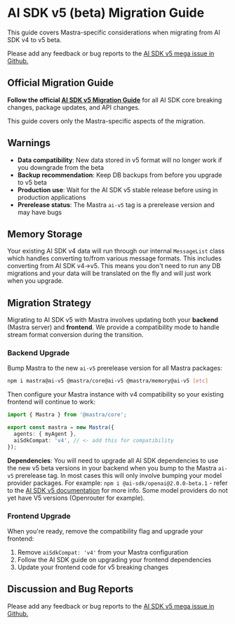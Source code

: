 # AI SDK v5 (beta) Migration Guide

This guide covers Mastra-specific considerations when migrating from AI SDK v4 to v5 beta.

Please add any feedback or bug reports to the [AI SDK v5 mega issue in Github.](https://github.com/mastra-ai/mastra/issues/5470)

## Official Migration Guide

**Follow the official [AI SDK v5 Migration Guide](https://v5.ai-sdk.dev/docs/migration-guides/migration-guide-5-0)** for all AI SDK core breaking changes, package updates, and API changes.

This guide covers only the Mastra-specific aspects of the migration.

## Warnings

- **Data compatibility**: New data stored in v5 format will no longer work if you downgrade from the beta
- **Backup recommendation**: Keep DB backups from before you upgrade to v5 beta
- **Production use**: Wait for the AI SDK v5 stable release before using in production applications
- **Prerelease status**: The Mastra `ai-v5` tag is a prerelease version and may have bugs

## Memory Storage

Your existing AI SDK v4 data will run through our internal `MessageList` class which handles converting to/from various message formats.
This includes converting from AI SDK v4->v5. This means you don't need to run any DB migrations and your data will be translated on the fly and will just work when you upgrade.


## Migration Strategy

Migrating to AI SDK v5 with Mastra involves updating both your **backend** (Mastra server) and **frontend**.
We provide a compatibility mode to handle stream format conversion during the transition.

### Backend Upgrade

Bump Mastra to the new `ai-v5` prerelease version for all Mastra packages:

```bash npm2yarn copy
npm i mastra@ai-v5 @mastra/core@ai-v5 @mastra/memory@ai-v5 [etc]
```

Then configure your Mastra instance with v4 compatibility so your existing frontend will continue to work:

```typescript
import { Mastra } from '@mastra/core';

export const mastra = new Mastra({
  agents: { myAgent },
  aiSdkCompat: 'v4', // <- add this for compatibility
});
```

**Dependencies**: You will need to upgrade all AI SDK dependencies to use the new v5 beta versions in your backend when you bump to the Mastra `ai-v5` prerelease tag. In most cases this will only involve bumping your model provider packages. For example: `npm i @ai-sdk/openai@2.0.0-beta.1` - refer to the [AI SDK v5 documentation](https://v5.ai-sdk.dev/docs/migration-guides/migration-guide-5-0) for more info. Some model providers do not yet have V5 versions (Openrouter for example).

### Frontend Upgrade

When you're ready, remove the compatibility flag and upgrade your frontend:

1. Remove `aiSdkCompat: 'v4'` from your Mastra configuration
2. Follow the AI SDK guide on upgrading your frontend dependencies
3. Update your frontend code for v5 breaking changes

## Discussion and Bug Reports

Please add any feedback or bug reports to the [AI SDK v5 mega issue in Github.](https://github.com/mastra-ai/mastra/issues/5470)

